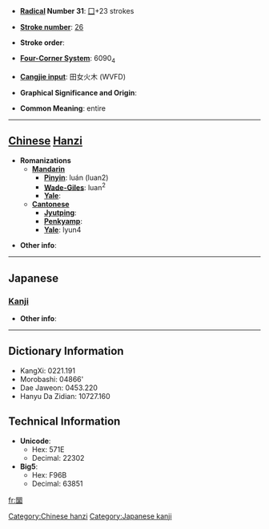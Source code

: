 * '''[[Wiktionary:Chinese radical index| Radical]] Number 31''': [[Wiktionary:Chinese radical index 囗|囗]]+23 strokes

* '''[[Wiktionary:Chinese total strokes index|Stroke number]]''': [[Wiktionary:Chinese total strokes index 26|26]]

* '''Stroke order''': 

* '''[[Wiktionary:Chinese four corner index|Four-Corner System]]''': 6090<sub>4</sub>

* '''[[Wiktionary:Chinese Cangjie index|Cangjie input]]''': 田女火木 (WVFD)

* '''Graphical Significance and Origin''': 

* '''Common Meaning''': entire

----

== [[Chinese]] [[Hanzi]] ==

* '''Romanizations'''
** '''[[Mandarin]]'''
*** '''[[Pinyin]]''': luán (luan2)
*** '''[[Wade-Giles]]''': luan<sup>2</sup>
*** '''[[Yale]]''': 
** '''[[Cantonese]]'''
*** '''[[Jyutping]]''':
*** '''[[Penkyamp]]''': 
*** '''[[Yale]]''': lyun4

* '''Other info''': 

----

==Japanese==
===[[Kanji]]===
{{kanji|on readings=[[らん]] (ran)|kun readings=}}

* '''Other info''':  

----

== Dictionary Information ==

* KangXi: 0221.191
* Morobashi: 04866'
* Dae Jaweon: 0453.220
* Hanyu Da Zidian: 10727.160

== Technical Information ==

* '''Unicode''':
** Hex: 571E
** Decimal: 22302
* '''Big5''':
** Hex: F96B
** Decimal: 63851

[[Category:Chinese hanzi]]
[[Category:Japanese kanji]]

[[fr:圞]]